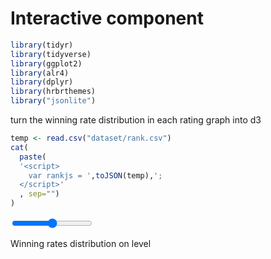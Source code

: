 # Interactive component


```r
library(tidyr)
library(tidyverse)
library(ggplot2)
library(alr4)
library(dplyr)
library(hrbrthemes)
library("jsonlite")
```

turn the winning rate distribution in each rating graph into d3
```r
temp <- read.csv("dataset/rank.csv")
cat(
  paste(
  '<script>
    var rankjs = ',toJSON(temp),';
  </script>'
  , sep="")
)
```
<div class="slidecontainer">
  <input type="range" min="1" max="5" value="3" class="slider" id="myRange">
  <p>Winning rates distribution on level <span id="demo"></span></p>
</div>


<script src="https://d3js.org/d3.v6.js"></script>
<div id="my_dataviz"></div>


<script>
var slider = document.getElementById("myRange");
var output = document.getElementById("demo");
output.innerHTML = slider.value; // Display the default slider value

// Update the current slider value (each time you drag the slider handle)
slider.oninput = function() {
  output.innerHTML = this.value;
}

var w = 500;
var h = 400;
var margin = {top: 10, right: 30, bottom: 30, left: 40},
    width = w - margin.left - margin.right,
    height = h - margin.top - margin.bottom;
var innerWidth = w - margin.left - margin.right;
var innerHeight = h - margin.top - margin.bottom;

// set the dimensions and margins of the graph


// append the svg object to the body of the page
var svg = d3.select("#my_dataviz")
  .append("svg")
    .attr("width", w)
    .attr("height", h)

svg.append("rect")
   .attr("x", 0)
        .attr("y", 0)
        .attr("width", w)
        .attr("height", h)
        .attr("fill", "white");

// X axis: scale and draw:
var xScale = d3.scaleLinear()
  .domain([0, 1]) 
  .range([0, width]);



var xAxis = d3.axisBottom()
  .scale(xScale);

var yAxis = d3.axisLeft()
  .scale(yScale);

var histogram = d3.histogram()
  .value(function(d) { return d.winning_rate; })   // I need to give the vector of value // then the domain of the graphic
  .thresholds(x.ticks(20)); // then the numbers of bins
// get the data
var bins = histogram(rankjs.filter(element => element.level == "level 3"));
var yScale = d3.scaleLinear()
  .domain([0, d3.max(bins)])
  .range([innerHeight, 0])


var bars = svg.append("g")
        .attr("id", "plot")
        .attr("transform", `translate (${margin.left}, ${margin.top})`)
        .selectAll("rect")
        .data(bins);

    bars.enter().append("rect")
        .attr("x", (d, i) => xScale(i))
        .attr("y", d => yScale(d))
        .attr("width", xScale.bandwidth())
        .attr("height", d => innerHeight - yScale(d))
        .attr("fill", "#69b3a2");

svg.append("g")
        .attr("class", "xAxis")
        .attr("transform", `translate (${margin.left}, ${h - margin.bottom})`)
        .call(xAxis);

svg.append("g")
        .attr("class", "yAxis")
        .attr("transform", `translate (${margin.left}, ${margin.top})`)
        .call(yAxis);

d3.select(".slidecontainer").select("#myRange")
  .on("click", function () {
    var slider = document.getElementById("myRange");
    if(slider.value == 1){ plot(rankjs, "level 1", 5)}
    else if(slider.value == 5){plot(rankjs, "level 5", 5)}
    else (plot(rankjs, "level "+slider.value,20))
})

var plot = function(data, tmplevel, nbin) {
    xScale.domain(d3.range(data.length));

    yScale.domain([0, d3.max(data)]);

  // And apply this function to data to get the bins
  var bars = histogram(data.filter(element => element.level == tmplevel));

   bars.enter()
          .append("rect")
            .attr("x", w)
            .attr("y", d => yScale(d))
            .attr("width", xScale.bandwidth())
            .attr("height", d => innerHeight - yScale(d))
            .attr("fill", "#69b3a2")
          .merge(bars)
            .transition()
            .duration(dur)
            .ease(d3.easeLinear)
            .attr("x", (d, i) => xScale(i))
            .attr("y", d => yScale(d))
            .attr("width", xScale.bandwidth())
            .attr("height", d => innerHeight - yScale(d))
  
  bars.exit().remove();
  // Y axis: scale and draw:
  svg.select(".xAxis")
            .transition()
            .duration(dur)
            .ease(d3.easeLinear)
            .call(xAxis);
 svg.select(".yAxis")
            .transition()
            .duration(dur)
            .ease(d3.easeLinear)
            .call(yAxis);


}


</script>